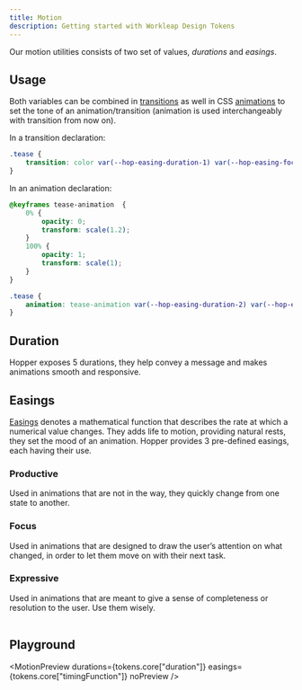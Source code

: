 ```yaml
---
title: Motion
description: Getting started with Workleap Design Tokens
---
```



Our motion utilities consists of two set of values, *durations* and *easings*.

## Usage

Both variables can be combined in [transitions](https://developer.mozilla.org/en-US/docs/Web/CSS/CSS_Transitions/Using_CSS_transitions) as well in CSS [animations](https://developer.mozilla.org/en-US/docs/Web/CSS/CSS_Animations/Using_CSS_animations) to set the tone of an animation/transition (animation is used interchangeably with transition from now on).

In a transition declaration:

```css title="tease.css"
.tease {
    transition: color var(--hop-easing-duration-1) var(--hop-easing-focus);
}
```

In an animation declaration:

```css title="tease.css"
@keyframes tease-animation  {
    0% {
        opacity: 0;
        transform: scale(1.2);
    }
    100% {
        opacity: 1;
        transform: scale(1);
    }
}

.tease {
    animation: tease-animation var(--hop-easing-duration-2) var(--hop-easing-productive);
}
```

## Duration

Hopper exposes 5 durations, they help convey a message and makes animations smooth and responsive.

<Table category={"duration"} data={tokens.core["duration"]} noPreview />

## Easings

[Easings](https://developer.mozilla.org/en-US/docs/Web/CSS/easing-function) denotes a mathematical function that describes the rate at which a numerical value changes. They adds life to motion, providing natural rests, they set the mood of an animation. Hopper provides 3 pre-defined easings, each having their use.

### Productive

Used in animations that are not in the way, they quickly change from one state to another.

### Focus

Used in animations that are designed to draw the user’s attention on what changed, in order to let them move on with their next task.

### Expressive

Used in animations that are meant to give a sense of completeness or resolution to the user. Use them wisely.

<Table category={"timingFunction"} data={tokens.core["timingFunction"]} noPreview />

## Playground

<MotionPreview durations={tokens.core["duration"]} easings={tokens.core["timingFunction"]} noPreview />
